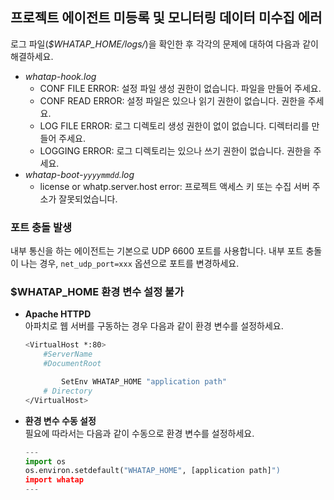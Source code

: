 ## 프로젝트 에이전트 미등록 및 모니터링 데이터 미수집 에러

로그 파일(*$WHATAP_HOME/logs/*)을 확인한 후 각각의 문제에 대하여 다음과 같이 해결하세요.

* *whatap-hook.log*
    * CONF FILE ERROR: 설정 파일 생성 권한이 없습니다. 파일을 만들어 주세요.
    * CONF READ ERROR: 설정 파일은 있으나 읽기 권한이 없습니다. 권한을 주세요.
    * LOG FILE ERROR: 로그 디렉토리 생성 권한이 없이 없습니다. 디렉터리를 만들어 주세요.
    * LOGGING ERROR: 로그 디렉토리는 있으나 쓰기 권한이 없습니다. 권한을 주세요.
* *whatap-boot-```yyyymmdd```.log*
    * license or whatp.server.host error: 프로젝트 액세스 키 또는 수집 서버 주소가 잘못되었습니다.

### 포트 충돌 발생

내부 통신을 하는 에이전트는 기본으로 UDP 6600 포트를 사용합니다. 내부 포트 충돌이 나는 경우, `net_udp_port=xxx` 옵션으로 포트를 변경하세요.

### $WHATAP_HOME 환경 변수 설정 불가

* **Apache HTTPD**  
    아파치로 웹 서버를 구동하는 경우 다음과 같이 환경 변수를 설정하세요.

    ```bash title=SH
    <VirtualHost *:80>
        #ServerName
        #DocumentRoot

            SetEnv WHATAP_HOME "application path"
        # Directory
    </VirtualHost>
    ```
* **환경 변수 수동 설정**  
    필요에 따라서는 다음과 같이 수동으로 환경 변수를 설정하세요.

    ```python title=Python
    ---
    import os
    os.environ.setdefault("WHATAP_HOME", [application path]")
    import whatap
    ---
    ```
